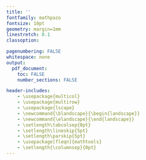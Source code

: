 ```yaml
---
title: ''
fontfamily: mathpazo
fontsize: 10pt
geometry: margin=1mm
linestretch: 0.1
classoption:

pagenumbering: FALSE
whitespace: none
output:
  pdf_document:
    toc: FALSE
    number_sections: FALSE

header-includes:
    - \usepackage{multicol}
    - \usepackage{multirow}
    - \usepackage{lscape}
    - \newcommand{\blandscape}{\begin{landscape}}
    - \newcommand{\elandscape}{\end{landscape}} 
    - \setlength\tabcolsep{0pt}
    - \setlength\lineskip{5pt}
    - \setlength\parskip{5pt}
    - \usepackage[fleqn]{mathtools}
    - \setlength{\columnsep}{0pt}
---
```



\setlength\tabcolsep{0.0pt}
\setlength\lineskip{0pt}
\setlength\parskip{0pt}
\fontsize{10pt}{0pt}
\small
\setlength{\columnseprule}{0.1pt}
\begin{multicols}{2}

\begin{tabular}{ l|l }
Bernoulli$(y| \theta)$ & = $\theta^y (1-\theta)^{1-y} \mathbb{1}_{\{y\in\{0,1\}\}},\;\theta\in(0,1)$\\
Binomial$(y| n, \theta)$&= ${n\choose y} \theta^y (1-\theta)^{n-y} \mathbb{1}_{\{y\in\{0,1,2,\ldots,n\}\}},\;\theta\in(0,1)$\\
Poisson$(y| \theta)$&= $\frac{\theta^y e^{-\theta}}{y!} \mathbb{1}_{\{y\in\{0,1,2,\ldots\}\}},\;\theta>0$\\
Geometric$(y| n, \theta)$&=  $(1-\theta)^{y-1}\theta  \mathbb{1}_{\{y\in\{1,2,\ldots\}\}},\;\theta\in(0,1)$\\
Neg.Binom$(y| r,\theta)$&=${y+r-1\choose y}(1-\theta)^r \theta^y \mathbb{1}_{\{y\in\{0,1,2,\ldots\}\}},\; r>0,\;\theta\in(0,1)$\\
Uniform$(y| a,b)$&= $\frac{1}{b-a}\mathbb{1}_{\{y\in(a,b)\}},\;-\infty<a<b<\infty$\\
Beta$(y| a,b)$&= $\frac{1}{B(a,b)}y^{a-1}(1-y)^{b-1} \mathbb{1}_{\{y\in(0,1)\}},\;a,b>0$\\
Exp$(y| \theta)$&=$\theta e^{-y \theta} \mathbb{1}_{\{y>0\}},\;\theta>0$\\
Gamma$(y| a,b)$&=$\frac{b^a}{\Gamma(a)}y^{a-1}e^{-y b} \mathbb{1}_{\{y>0\}},\;a,b>0$\\
InvGamma$(y| a,b)$&=$\frac{b^a}{\Gamma(a)} y^{-a-1} e^{-\frac{b}{y}} \mathbb{1}_{\{y>0\}},\;a,b>0$\\
N$(y| \mu,\sigma^2)$&$= \frac{1}{\sqrt{2\pi\sigma^2}}e^{-\frac{1}{2\sigma^2}(y-\mu)^2},\;\mu,\sigma^2>0$\\
or&$\sqrt{\frac{\lambda}{2\pi}}e^{-\frac{\lambda}{2}(y-\mu)^2}\quad\text{where }\lambda=1/\sigma^2,\;\mu\in\mathbb{R},\lambda>0$\\
Pareto$(y| a,b)$&=$\frac{a\,b^a}{y^{a+1}}\mathbb{1}_{\{y>b\}},\;a,b>0$
\end{tabular}

\hrulefill
 
\textbf{Marginal Likelihood} $X_1,\ldots,X_n \sim \text{Geom}(\theta)$. prior on $\theta\sim$Beta$(a, b)$

$p(x_{1:n})=\int_{\theta\in\Theta}p(x_{1:n}|\theta)p(\theta)d\theta=\int(\prod(1-\theta)^{x_i-1}\theta)\frac{1}{B(a,b)}\theta^{a-1}(1-\theta)^{b-1}d\theta$
=$\frac{1}{B(a,b)}\int\theta^{n+a-1}(1-\theta)^{\sum x_i-n+b-1}d\theta=\frac{B(a+n,\sum x_i-n+b)}{B(a,b)}\int\frac{\theta^{n+a-1}(1-\theta)^{\sum x_i-n+b-1}}{B(a+n,\sum x_i-n+b)}d\theta$



\hrulefill

\textbf{Exponential family} $p(y_{1:n} | \theta) = \exp\{t(y)\varphi(\theta) -n\kappa(\theta)\}h(y_{1:n})$


$N(\mu,\sigma^2)$, $\mu\in\mathbb{R}$,$\sigma^2>0$ two-para

\begin{align*}
p(y_{1:n}|\mu,\lambda)&=\prod_{i=1}^n \mathbb{1}_{\{y_i\in\mathbb{R}\}}(\frac{\lambda}{2\pi})^{\frac12}\exp[-\frac{\lambda}{2} (y_i-\mu)^2] \\
    &= \underbrace{(\prod_{i=1}^n\mathbb{1}_{\{y_i\in\mathbb{R}\}})(2\pi)^{-\frac{n}2}}_{h(y)}\exp[\underbrace{-\frac{\lambda}{2} \sum_{i=1}^n y_i^2+n\lambda \mu\bar{y}}_{\phi(\mu,\lambda)t(y_{1:n})} -n\underbrace{\frac{\lambda\mu^2-\ln\lambda}{2}}_{\kappa(\mu)}] \\
p(y_{1:n}|\mu,\sigma^2)&=\prod_{i=1}^n \mathbb{1}_{\{y_i\in\mathbb{R}\}}(2\pi\sigma^2)^{-\frac12}\exp[-\frac{1}{2\sigma^2} (y_i-\mu)^2] \\
    &= \underbrace{(\prod_{i=1}^n\mathbb{1}_{\{y_i\in\mathbb{R}\}})(2\pi)^{-\frac{n}2}}_{h(y)}\exp[\underbrace{-\frac{\sum_{i=1}^n y_i^2}{2\sigma^2} +\frac{ \mu\sum{y}}{\sigma^2}}_{\phi(\mu,\lambda)t(y_{1:n})} -n\underbrace{(\frac{\mu^2}{2\sigma^2}+\ln\lambda)}_{\kappa(\mu)}] \\
\end{align*}

$\phi(\mu,\lambda)$=$(-\frac{\lambda}{2},n\lambda \mu)$, $(-\frac{1}{2\sigma^2},\frac{\mu}{\sigma^2})$; $t(y_{1:n})$ = $(\sum_{i=1}^n y_i^2,\bar{y})^T$, $(\sum_{i=1}^n y_i^2,\sum{y})^T$



\hrulefill

\textbf{Conjugate priors} $p_{n_0,t_0}(\theta) \propto \exp\{t_0 n_0 \varphi(\theta) - n_0\kappa(\theta)\}$



\begin{tabular}{ l | l | l}
Generating Family & Conjugate Family & Posterior Family\\
\hline
$Y\sim \text{Bernoulli}(\theta)$ & $\theta\sim \text{Beta}(a,b)$ & $\theta| Y=y\sim \text{Beta}(a+y,b+1-y)$\\
$Y\sim \text{Poisson}(\theta)$ & $\theta\sim \text{Gamma}(\alpha,\beta)$ & $\theta| Y=y \sim \text{Gamma}(\alpha+y,\beta+1)$\\
$Y\sim \text{Exp}(\theta)$ & $\theta\sim \text{Gamma}(\alpha,\beta)$ & $\theta| Y=y \sim \text{Gamma}(\alpha+1,\beta+y)$\\
$Y\sim \text{Unif}(0,\theta)$ & $\theta\sim \text{Pareto}(a,b)$ & $\theta| Y=y \sim \text{Pareto}(a+n,\max\{b,x_{(n)}\})$\\
\end{tabular}

\dotfill

$Y_1,\ldots,Y_n|\theta\overset{iid}{\sim}\text{U}(0,\theta)$;
$p(y_i|\theta)=\frac{1}{\theta}\mathbb{1}_{\{0< y_i < \theta\}}$
$\vec\theta\sim$Pareto$(a,b)$, $a> 0$,$b > 0$

Likelihood $p(y_{1:n}|\theta)=\theta^{-n}\prod\mathbb{1}_{\{0< y_i < \theta\}}=\theta^{-n}\mathbb{1}_{\{0< y_{(1}),  y_{(n)}< \theta\}}$

Posterior $p(\theta|y_{1:n})\propto p(y_{1:n}|\theta)p(\theta)=\theta^{-n}\mathbb{1}_{\{0< y_{(1)},  y_{(n)}< \theta\}}\theta^{-a-1}ab^a\mathbb{1}_{\{b<\theta\}}$

$\propto\theta^{-(n+a+1)}(a+n)b^{a+n}\mathbb{1}_{\{\max \{y_{(n)},b\}< \theta\}}$;$\theta|y_{1:n}\sim$Pareto$(a+n,\max \{y_{(n)},b\})$


\hrulefill

\textbf{Posterior predictive density} $p(\tilde{y}| y_{1:n})=\int p(\tilde{y}| \theta) p(\theta | y_{1:n}) d\theta$

Exp-Gamma$Y_1,\ldots,Y_n\overset{iid}{\sim}$ Exp$(\theta)$; prior $p(\theta) = \text{Gamma}(\theta | a, b)$. 

$p(\theta|y_{1:n}) = Gamma(\theta|a_n,b_n)$, $a_n=a+n$ and $b_n=b+\sum^n_{i=1} y_i$

$p(\tilde{y}| y_{1:n})=\int_{\theta\in\Theta} \text{Exp}(\tilde{y}|\theta) \Gamma(\theta|a_n,b_n) d\theta$
= $\int \theta e^{-\theta \tilde{y}}\mathbb{1}_{\{\tilde{y}>0\}} \frac{b_n^{a_n}}{\Gamma(a_n)}\theta^{a_n-1}e^{-b_n\theta}\mathbb{1}_{\{\theta>0\}} d\theta$

=$\frac{a_n(b_n)^{a_n}}{(b_n+\tilde{y})^{a_n+1}}\mathbb{1}_{\{\tilde{y}>0\}} \int \frac{(b_n+\tilde{y})^{a_n+1}}{\Gamma(a_n+1)}\theta^{a_n}e^{-(b_n+\tilde{y})\theta}\mathbb{1}_{\{\theta>0\}}d\theta$
= $\frac{a_n}{b_n+\tilde{y}}(\frac{b_n}{b_n+\tilde{y}})^{a_n}\mathbb{1}_{\{\tilde{y}>0\}}$


\dotfill

Pois-Gamma $p(\tilde{y}| y_{1:n})=\int_{-\infty}^\infty Pois(\tilde{y}| \theta) \Gamma(\theta |a_n,b_n) d\theta$ $a_n=\sum y_i+a$,$b_n=n+b$

=$\int_{-\infty}^\infty\mathbb{1}_{\{\tilde{y}\in\mathbb{N}_0\}} (1/\tilde{y}!) \theta^{\tilde{y}}e^{-\theta}\frac{b_n^{a_n}}{\Gamma{(a_n)}}\theta^{a_n -1} e^{-b_n\theta} \mathbb{1}_{\{\theta>0\}}d\theta$

=$\mathbb{1}_{\{\tilde{y}\in\mathbb{N}_0\}} \frac{b_n^{a_n}}{\tilde{y}!\Gamma{(a_n)}}\int_{0}^\infty \theta^{(\tilde{y}+a_n -1)} e^{-\theta(b_n+1)}d\theta$

\resizebox{1\hsize}{!}{=$\mathbb{1}_{\{\tilde{y}\in\mathbb{N}_0\}} \frac{\Gamma{(\tilde{y}+a_n)}}{\tilde{y}!\Gamma{(a_n)}}\frac{b_n^{a_n}}{(b_n+1)^{(\tilde{y}+a_n)}}\int_{0}^\infty \frac{(b_n+1)^{(\tilde{y}+a_n)}}{\Gamma{(\tilde{y}+a_n)}} \theta^{(\tilde{y}+a_n-1)} e^{-\theta(b_n+1)}d\theta$}

=$\mathbb{1}_{\{\tilde{y}\in\mathbb{N}_0\}} \binom{\tilde{y}+a_n-1}{\tilde{y}} (1-\frac{1}{b_n+1})^{a_n}(\frac{1}{b_n+1})^{\tilde{y}}$
;$\tilde{y}| y_{1:n}\sim$ NegBinom$(\tilde{y}| a_n, \frac{1}{b_n+1})$.


\hrulefill

\textbf{Normal-Normal}$Y_1,\ldots,Y_n | \mu,\lambda\stackrel{iid}{\sim}N(\mu,\lambda^{-1})$,$\lambda>0$ known


$p(y_{1:n}|\mu) =\prod_{i=1}^n \left(\mathbb{1}_{\{y_i\in\mathbb{R}\}}(\frac{\lambda}{2\pi})^{\frac12}\exp[-\frac{\lambda}{2} (y_i-\mu)^2]\right)$

= $(\prod_{i=1}^n\mathbb{1}_{\{y_i\in\mathbb{R}\}})(\frac{\lambda}{2\pi})^{\frac{n}2}\exp[-\frac{\lambda}{2} \sum_{i=1}^n (y_i-\mu)^2]$

= $(\prod_{i=1}^n\mathbb{1}_{\{y_i\in\mathbb{R}\}})(\frac{\lambda}{2\pi})^{\frac{n}2}\exp[-\frac{\lambda}{2} (\sum_{i=1}^n y_i^2 - 2 \mu \sum_{i=1}^n y_i+n \mu^2)]$

= $\underbrace{(\prod_{i=1}^n\mathbb{1}_{\{y_i\in\mathbb{R}\}})(\frac{\lambda}{2\pi})^{\frac{n}2}\exp[-\frac{\lambda}{2} \sum_{i=1}^n y_i^2]}_{h(y)}\exp[\underbrace{n\lambda \mu}_{\phi(\mu)} \underbrace{\bar{y}}_{t(y)} -n\underbrace{\frac{\lambda\mu^2}{2}}_{\kappa(\mu)}] $

\dotfill

$p(\mu)\propto \mathbb{1}_{\{\mu\in\mathbb{R}\}}\exp[-n_0\frac{\lambda}{2}\mu^2+n_0t_0\lambda \mu]= \mathbb{1}_{\{\mu\in\mathbb{R}\}}\exp[-\frac{n_0\lambda}{2} ((\mu-t_0)^2+t_0^2)]$
=$\mathbb{1}_{\{\mu\in\mathbb{R}\}} \exp[-\frac{n_0\lambda}{2} (\mu-t_0)^2]\exp[\frac{n_0\lambda}{2}t_0^2]\propto \mathbb{1}_{\{\mu\in\mathbb{R}\}}(\frac{n_0\lambda}{2\pi})^{\frac{1}2} \exp[-\frac{n_0\lambda}{2} (\mu-t_0)^2]$

$p(\mu)=\mathbb{1}_{\{\mu\in\mathbb{R}\}}(\frac{\nu\lambda}{2\pi})^{\frac{1}2} \exp[-\frac{\nu\lambda}{2} (\mu-\mu_0)^2]\sim N(\mu_0,(\nu\lambda)^{-1})$,

$n_0=\nu$, $t_0=\mu_0$, $\mu_0\in\mathbb{R}, \nu >0$

\dotfill


$p(\mu|y_{1:n}) \propto p(y_{1:n}|\mu,\lambda) p(\mu)$ priors $\boldsymbol{\mu}$ is conjugate with the normal likelihood.

$\propto \exp[-\frac{n \lambda}{2} (\mu^2 - 2 \mu \bar{y})]  \exp[-\frac{\nu\lambda}{2} (\mu^2-2\mu\mu_0)]$

$\propto \exp[-\frac{\lambda}{2} \left(\mu^2(n +\nu) - 2 \mu (n\bar{y} +\nu\mu_0)\right) ]$

$\propto \exp[-\frac{\lambda(n +\nu)}{2} \left(\mu^2 - 2 \mu \frac{n\bar{y} + \nu\mu_0 }{n+\nu} + [\frac{n\bar{y} +\nu\mu_0}{n+\nu} ]^2\right)]$

$\exp[\frac{\lambda(n+\nu)}{2} (\frac{n\bar{y} + \nu\mu_0 }{n+ \nu})^2 ]$
$\propto \exp[-\frac{\lambda(n+\nu)}{2} [\mu - (\frac{n}{n+\nu} \bar{y} +\frac{\nu}{n+\nu}\mu_0 )]^2]$

$\sim N(\mu^\star,{\lambda^\star}^{-1})$, precision $\lambda^\star=\lambda(n+\nu)$,$\mu^\star=\frac{n}{n+\nu} \bar{y} +\frac{\nu}{n+\nu}\mu_0$

\dotfill


$p(\tilde{y}| y_{1:n})= \int_{-\infty}^\infty p(\tilde{y}| \theta) p(\theta | y_{1:n}) d\theta= \int_{-\infty}^\infty N(\tilde{y}| \theta,\lambda^{-1}) N(\theta |\theta^\star,{\lambda^\star}^{-1}) d\theta$

=$ (2\pi)^{-\frac12-\frac12}(\lambda\lambda^\star)^{\frac12} \int_{-\infty}^\infty \exp\{-\frac{\lambda}{2}(\tilde{y}- \theta)^2 -\frac{\lambda^\star}{2}(\theta-\theta^\star)^2\} d\theta$

=$ (2\pi)^{-\frac12-\frac12}(\lambda\lambda^\star)^{1/2} \int_{-\infty}^\infty \exp\{-\frac{\lambda}{2}(\theta^2-2 \theta \tilde{y}+\tilde{y}^2) -\frac{\lambda^\star}{2}(\theta^2-2\theta \theta^\star+{\theta^\star}^2)\} d\theta$

=$ (2\pi)^{-1}(\lambda\lambda^\star)^{\frac12} \int\exp\{-\frac{1}{2}\left[\theta^2(\lambda+\lambda^\star)-2 \theta(\lambda \tilde{y}+\lambda^\star\theta^\star)\right]-\frac{\lambda}{2}\tilde{y}^2-\frac{\lambda^\star}{2}{\theta^\star}^2\} d\theta$

=$ (2\pi)^{-\frac12} \left(\frac{\lambda\lambda^\star}{\lambda+\lambda^\star}\right)^{\frac12}\exp\{-\frac{\lambda}{2}\tilde{y}^2-\frac{\lambda^\star}{2}{\theta^\star}^2 + \frac{1}{2} \frac{1}{\lambda+\lambda^\star}(\lambda \tilde{y}+\lambda^\star\theta^\star)^2\} \times$

$\int_{-\infty}^\infty (2\pi)^{-\frac12}(\lambda+\lambda^\star)^{\frac12}\exp\{-\frac{\lambda+\lambda^\star}{2}\left(\theta -\frac{1}{\lambda+\lambda^\star}(\lambda \tilde{y}+\lambda^\star\theta^\star)\right)^2\}d\theta$

=$ (2\pi)^{-\frac12} \left(\frac{\lambda\lambda^\star}{\lambda+\lambda^\star}\right)^{\frac12}\exp\{-\frac{1}{2} \frac{\lambda\lambda^\star}{\lambda+\lambda^\star}(\tilde{y}-\theta^\star)^2 \}$


$\tilde{Y}\sim N\{\tilde{y}| \theta^\star,{\lambda^\star}^{-1}+\lambda^{-1}\}$.
$\frac{\lambda+\lambda^\star}{\lambda\lambda^\star}={\lambda^\star}^{-1}+\lambda^{-1}$

$\tilde{Y}| \theta, \sigma^2\sim N(\theta,\lambda^{-1})\Longrightarrow \tilde{Y}=\theta + \tilde{\epsilon},$
where $\tilde{\epsilon}| \theta,\sigma^2\sim N(0,\lambda^{-1})$, for a particular value of $\theta$.

$\theta| y_{1:n}\sim N(\theta^\star,{\lambda^\star}^{-1})$, and denoting by $\psi=\theta| y_{1:n}$, we have that $\tilde{Y}| y_{1:n}=\psi+\tilde{\epsilon},$ which by the properties of the normal (specifically the one regarding the distribution of the sum of two independent normal random variables), is distributed as follows 

$\tilde{Y}| y_{1:n}\sim N\{E(\psi)+E(\tilde{\epsilon}),var(\psi)+var(\tilde{\epsilon})\}=N(\theta^\star,{\lambda}^{-1}+{\lambda^\star}^{-1})$



\textbf{Normal and marginal}$Y_1,\ldots,Y_n \sim N(\theta,\sigma^2)$,$\sigma^2$ is known. prior$\vec\theta\sim$ $N(\mu_0,\sigma_0^2)$

When $n = 1$, marginal likelihood $p(y_1)$

When $n > 1$, marginal likelihood factors $p(y_{1:n}) \neq p(y_1)\cdots p(y_n)$


\hrulefill

\textbf{Normal-Gamma}
$X_1,\ldots,X_{n} \overset{iid}{\sim} N(\mu,\lambda^{-1})$;
$\vec\mu,\vec\lambda \sim \text{N-G}(\mu_0,\nu,\alpha,\beta)$;$\lambda$ unknown

prior $p(\vec\theta,\vec\lambda) = N(\theta| \mu_0,(\nu\lambda)^{-1})\text{Gamma}(\alpha,\beta)\nonumber$

=$\{\sqrt{\frac{\nu\lambda}{2\pi}} \exp[-\frac{\nu\lambda}{2}(\theta-\mu_0)^2]\} \{\frac{\beta^\alpha}{\Gamma(\alpha)}\lambda^{\alpha-1} e^{- \beta \lambda}\}$

$\propto \lambda^{1/2+\alpha-1} \exp[-\frac{\lambda}{2}(\nu\theta^2-2\nu\theta\mu_0+\nu\mu_0^2+2\beta)]$

likelihood \dotfill

$p(y_{1:n}| \theta,\lambda) = (\frac{\lambda}{2\pi})^{\frac{n}2}\prod_i \exp[-\frac{\lambda}{2}(y_i-\theta)^2]$
$\propto \lambda^{\frac{n}2} \exp[-\frac{\lambda}{2}(n\theta^2 -2 n\theta \bar{y} + \sum_{i}y_i^2 )]$

posterior density 
$p(\theta,\lambda| y_{1:n}) \propto p(y_{1:n}| \theta,\lambda) p(\theta,\lambda)$\dotfill

$\propto \lambda^{\frac{n}2} \exp[-\frac{\lambda}{2}(n\theta^2 -2 n\theta \bar{y} +  \sum_{i}y_i^2 ]\lambda^{\frac12+\alpha-1} \exp[-\frac{\lambda}{2}(\nu\theta^2-2\nu\theta\mu_0+\nu\mu_0^2+2\beta)]$

$\propto \lambda^{\frac12+\alpha+\frac{n}2 -1}\exp[-\frac{\lambda}{2}(\theta^2(n+\nu)-2\theta(n\bar{y}+\nu\mu_0)+\sum_i y_i^2 +\nu \mu_0^2+2\beta )]$

$\propto \lambda^{\frac12}\exp[-\frac{\lambda (n+\nu)}{2}(\theta-\frac{n\bar{y}+\nu\mu_0}{n+\nu})^2]$
$\lambda^{\alpha+\frac{n}2 -1}\exp[-\frac{\lambda(\sum_i y_i^2 +\nu \mu_0^2+2\beta)}{2} +\frac{\lambda(n\bar{y}+\nu\mu_0)^2}{2(n+\nu)} ]$

$\propto \{\lambda^{1/2}\exp[-\frac{\lambda \nu^\star}{2}(\theta-\mu^\star)^2]\} \{\lambda^{\alpha^\star -1}\exp[-\lambda \beta^\star]\}$

$\propto N(\theta | \mu^\star, (\nu^\star \lambda)^{-1})\text{Gamma}(\lambda| \alpha^\star,\beta^\star)$

where
$\mu^\star=\frac{n}{\nu+n}\bar{y}+\frac{\nu}{\nu+n}\mu_0$;
$\nu^\star=\nu+n$;
$\alpha^\star=\alpha+n/2$

$\beta^\star=\frac{1}{2} (\sum_i y_i^2+\nu \mu_0^2+2\beta-\nu^\star {\mu^\star}^2)=\beta + \frac{1}{2}\sum_i (y_i-\bar{y})^2+\frac{1}{2}\frac{\nu n}{\nu+n}(\bar{y}-\mu_0)^2$


$\vec\lambda | y_{1:n} \sim \text{G}(\alpha^\star,\beta^\star)$;
$\vec\theta| \lambda, y_{1:n} \sim N(\mu^\star,(\nu^\star\lambda)^{-1})$
or equivalently

$p(\theta,\lambda| y_{1:n})$
=G$(\lambda |  \alpha^\star,\beta^\star)$ N$(\theta| \mu^\star,(\nu^\star\lambda)^{-1})$
=N-G$(\mu^\star,\nu^\star,\alpha^\star,\beta^\star)$



\hrulefill


\textbf{Normal-Inverse Gamma prior}$Y_1,\ldots,Y_{n}\sim$ $N(\mu,\sigma^2)$;$\vec\mu,\vec\sigma^2 \sim \text{N-IG}(\mu_0,\nu,\alpha,\beta)$

set $\mu_0=1$; $\nu=10$; $\alpha=3$;$\beta=2\times10^{-4}$
  
Prior $p(\vec\mu, \vec{\sigma}^2)=N(\mu_0,\nu\sigma^2)IG(\alpha,\beta)$

Likelihood $P(y_{1:n}|\mu,\sigma^2)=$

Posterior $p(\vec\mu, \vec{\sigma}^2| y_{1:n})\propto p(y_{1:n}|\mu,\sigma^2)p(\mu|\sigma^2)p(\sigma^2)$

\hrulefill

\textbf{Monte Carlo} find $\Pr(X> 20)$,$X$ simulating from $N(0, 1)$does not work. 

Express the probability as an integral and use an obvious change of variable to rewrite this integral as an expectation under a $U(0, 1/20)$ distribution. 

Deduce a Monte Carlo approximation to $\Pr(X > 20)$ along with an error assessment. Compare the performance of this estimator to that of the direct Monte Carlo estimator.

$P(\tilde{X} < a| x_{1:n}) = F_{\tilde{X}}( a \,\big|\,  x_{1:n}) = \int_{-\infty}^a p(\tilde{x} | x_{1:n}) d \tilde{x},$

by definition of the posterior predictive density, and by independence of the $y's$ conditional on $\theta$, we have that $p(\tilde{x} | x_{1:n})=\int_{\theta\in \Theta} p(\tilde{x} | \theta)p(\theta | x_{1:n}) d\theta;$

\begin{eqnarray*}
P(\tilde{X} < a| x_{1:n}) &=& \int_{-\infty}^a \int_{\theta\in \Theta} p(\tilde{x} | \theta)p(\theta | x_{1:n}) d\theta d \tilde{x}\\
&=& \int_{\theta\in \Theta} \int_{-\infty}^a  p(\tilde{x} | \theta)p(\theta | x_{1:n}) d\theta d \tilde{x} \\
&=& \int_{\theta\in \Theta} \left(\int_{-\infty}^a  p(\tilde{x} | \theta) d \tilde{x}\right)p(\theta | x_{1:n}) d\theta \\
&=& \int_{\theta\in \Theta} P(\tilde{X} < a | \theta)  p(\theta | x_{1:n}) d\theta \\
&=& \int_{\theta\in \Theta} F_{\tilde{X}}( a |  \theta)  p(\theta | x_{1:n}) d\theta  \text{by def. of the CDF} \\
&=& E_{\mathbb{\theta}}\left[P(\tilde{X} < a | \,\theta) | x_{1:n}\right] \\
&\approx& \frac{1}{S}\sum_{k=1}^S F_{\tilde{X}}( a |  \theta_k),\quad\text{with }\theta_k \sim p(\theta | x_{1:n}).
\end{eqnarray*}
The expression above is easy to calculate given that it is easy to sample from $p(\theta | x_{1:n})$ and $P(\tilde{X} < a | \theta)$ is easy to compute

For $k=1,\ldots,S$, sample $\theta_k$ from $p(\theta | x_{1:n})$.

Calculate $F_{\tilde{X}}( a |  \theta_k)$ for each $\theta_k$.

Estimate $F_{\tilde{X}}( a |  x_{1:n})$ with the average of the $F_{\tilde{X}}( a |  \theta_k)$ values.

\hrulefill

\textbf{Monte Carlo} For the computation of the expectation $E[h(X)]$ when $X\sim N(0,1)$ and $h(x)=exp\{-\frac{1}{2}(x - 3)^2\} + exp\{-\frac{1}{2}(x - 6)^2\}$

Show that $E[h(X)]$ can be computed in closed form and derive its value. 

Construct a regular Monte Carlo approximation based on a normal $N(0, 1)$ sample of size $S=10^3$ and produce an error evaluation.

\hrulefill

\textbf{Gibbs Sampling}  $x$: $p(x|a, b) = a\, b\, e^{-a\, b\, x}\mathbb{1}_{\{x > 0\}},$
and suppose the prior is $p(a, b) \propto e^{-(a + b)}\mathbb{1}_{\{a, b > 0\}}$
You want to sample from the posterior $p(a, b | x)$. 

Derive the conditional distributions needed for implementing a Gibbs sampler, and write out the steps to implement the Gibbs Sampling algorithm.









\pagebreak
\tiny
\begin{tabular}{c|c|c}
\multirow{2}{*}{N($\mu,\sigma^2$)}   & $\sigma^2$ ﬁxed & $\exp[\underbrace{\frac{\mu}{\sigma^2}}_{\eta(\mu)}\underbrace{x}_{T(x)}-\underbrace{(\frac{\mu^2}{2\sigma^2}+\ln{(\sqrt{2\pi}\sigma)})}_{B(\mu)}]\underbrace{\exp[-\frac{x^2}{2\sigma^2}]\mathbb{1}_{\{x\in\mathbb{R}\}}}_{h(x)}$\\
\cline{2-3}
                                     & $\mu$ ﬁxed      & $\exp[\underbrace{-\frac{1}{2\sigma^2}}_{\eta(\sigma^2)}\underbrace{(x-\mu)^2}_{T(x)}-\underbrace{\ln{(\sqrt{2\pi}\sigma)}}_{B(\sigma^2)}]\underbrace{\mathbb{1}_{\{x\in\mathbb{R}\}}}_{h(x)}$ \\\hline
\multirow{3}{*}{$\Gamma(p,\lambda)$} & $p$ ﬁxed        & $\exp[\underbrace{-\lambda}_{\eta(\lambda)}\underbrace{x}_{T(x)}-\underbrace{-\ln(\frac{\lambda^p}{\Gamma{p}})}_{B(\lambda)}]\underbrace{x^{p-1}\mathbb{1}_{\{x\in(0,\infty)\}}}_{h(x)}$\\
\cline{2-3}
                                     & $\lambda$ ﬁxed  & $\exp[\underbrace{(p-1)}_{\eta(p)}\underbrace{\ln(x)}_{T(x)}-\underbrace{-\ln(\frac{\lambda^p}{\Gamma{p}})}_{B(p)}]\underbrace{\exp[-\lambda x]\mathbb{1}_{\{x\in(0,\infty)\}}}_{h(x)}$\\
&\multicolumn{2}{c}{$\exp[\underbrace{-\lambda x+(p-1)\ln x}_{\eta(p,\lambda)T(x)}-\underbrace{-\ln(\frac{\lambda^p}{\Gamma{p}})}_{B(p,\lambda)}]\underbrace{\mathbb{1}_{\{x\in(0,\infty)\}}}_{h(x)}$}\\\hline
\multirow{3}{*}{$\beta(r,s)$}        & $r$ ﬁxed        & $\exp[\underbrace{(s-1)}_{\eta(s)}\underbrace{\ln(1-x)}_{T(x)}-\underbrace{\ln(B(r,s))}_{B(s)}]\underbrace{x^{r-1}\mathbb{1}_{\{x\in(0,1)\}}}_{h(x)}$\\
\cline{2-3}
                                     & $s$ ﬁxed        & $\exp[\underbrace{(r-1)}_{\eta(r)}\underbrace{\ln(x)}_{T(x)}-\underbrace{\ln(B(r,s))}_{B(r)}]\underbrace{(1-x)^{s-1}\mathbb{1}_{\{x\in(0,1)\}}}_{h(x)}$\\
&\multicolumn{2}{c}{$\exp[\underbrace{(r-1)\ln(x)+(s-1)\ln(1-x)}_{\eta(r,s)T(x)}-\underbrace{\ln(B(r,s))}_{B(r,s)}]\underbrace{\mathbb{1}_{\{x\in(0,1)\}}}_{h(x)}$}
\end{tabular}

                 


\end{multicols}